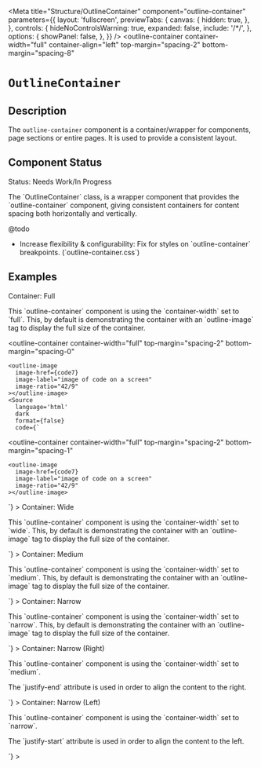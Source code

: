 


<Meta
  title="Structure/OutlineContainer"
  component="outline-container"
  parameters={{
    layout: 'fullscreen',
    previewTabs: {
      canvas: {
        hidden: true,
      },
    },
    controls: {
      hideNoControlsWarning: true,
      expanded: false,
      include: '/*/',
    },
    options: {
      showPanel: false,
    },
  }}
/>
<outline-container
  container-width="full"
  container-align="left"
  top-margin="spacing-2"
  bottom-margin="spacing-8"
>
  # `OutlineContainer`

  ## Description
  The `outline-container` component is a container/wrapper for components,
  page sections or entire pages. It is used to provide a consistent layout.

  ## Component Status
  <outline-alert statusType="warning" size="large" className="mb-6">
    <span slot="header">Status: Needs Work/In Progress</span>
    <p>
      The `OutlineContainer` class, is a wrapper component that provides the
      `outline-container` component, giving consistent containers for content
      spacing both horizontally and vertically.
    </p>
  </outline-alert>
  <outline-alert statusType="error" size="large" className="mb-6">
    <span slot="header">@todo</span>
    <ul>
      <li>Increase flexibility & configurability: Fix for styles on `outline-container` breakpoints. (`outline-container.css`)</li>
    </ul>
  </outline-alert>

</outline-container>

## Examples
<outline-container container-width="full" top-margin="spacing-0" bottom-margin="spacing-12" component-spacing="spacing-2">
  <outline-alert statusType="info" size="large">
    <span slot="header">Container: Full</span>
    <p>
      This `outline-container` component is using the `container-width` set to
      `full`. This, by default is demonstrating the container with an `outline-image` tag to display the full size of the container.
    </p>
  </outline-alert>

  <outline-container
    container-width="full"
    top-margin="spacing-2"
    bottom-margin="spacing-0"
  >   
    <outline-image
      image-href={code7}
      image-label="image of code on a screen"
      image-ratio="42/9"
    ></outline-image>
    <Source
      language='html'
      dark
      format={false}
      code={`
  <outline-container
    container-width="full"
    top-margin="spacing-2"
    bottom-margin="spacing-1"
  >   
    <outline-image
      image-href={code7}
      image-label="image of code on a screen"
      image-ratio="42/9"
    ></outline-image>
  </outline-container>
      `}
    ></Source>
  </outline-container>
</outline-container>

<outline-container container-width="full" top-margin="spacing-0" bottom-margin="spacing-12" component-spacing="spacing-2">
  <outline-alert statusType="info" size="large">
    <span slot="header">Container: Wide</span>
    <p>
      This `outline-container` component is using the `container-width` set to
      `wide`. This, by default is demonstrating the container with an `outline-image` tag to display the full size of the container.
    </p>
  </outline-alert>
  <outline-container
    container-width="wide"
  >
    <outline-image
      image-href={code5}
      image-label="image of code on a screen"
      image-ratio="42/9"
    ></outline-image>
    <Source
      language='html'
      dark
      format={false}
      code={`
  <outline-container
    container-width="full"
    top-margin="spacing-2"
    bottom-margin="spacing-0"
  >   
    <outline-image
      image-href={code7}
      image-label="image of code on a screen"
      image-ratio="42/9"
    ></outline-image>
  </outline-container>
      `}
    ></Source>
  </outline-container>
</outline-container>

<outline-container container-width="full" top-margin="spacing-0" bottom-margin="spacing-12" component-spacing="spacing-2">
  <outline-alert statusType="info" size="large">
    <span slot="header">Container: Medium</span>
    <p>
      This `outline-container` component is using the `container-width` set to
      `medium`. This, by default is demonstrating the container with an `outline-image` tag to display the full size of the container.
    </p>
  </outline-alert>
  <outline-container
    container-width="medium"
    top-margin="spacing-2"
    bottom-margin="spacing-0"
  >
    <outline-image
      image-href={code3}
      image-label="image of code on a screen"
      image-ratio="42/9"
    ></outline-image>
    <Source
      language='html'
      dark
      format={false}
      code={`
  <outline-container
    container-width="medium"
    top-margin="spacing-2"
    bottom-margin="spacing-0"
  >
    <outline-image
      image-href={code3}
      image-label="image of code on a screen"
      image-ratio="42/9"
    ></outline-image>
  </outline-container>
    `}
    ></Source>
  </outline-container>
</outline-container>

<outline-container container-width="full" top-margin="spacing-0" bottom-margin="spacing-12">
  <outline-alert statusType="info" size="large">
    <span slot="header">Container: Narrow</span>
    <p>
      This `outline-container` component is using the `container-width` set to
      `narrow`. This, by default is demonstrating the container with an `outline-image` tag to display the full size of the container.
    </p>
  </outline-alert>
  <outline-container
    container-width="narrow"
    top-margin="spacing-2"
    bottom-margin="spacing-0"
  >
    <outline-image
      image-href={code1}
      image-label="image of code on a screen"
      image-ratio="42/9"
    ></outline-image>
    <Source
      language='html'
      dark
      format={false}
      code={`
  <outline-container
    container-width="narrow"
    top-margin="spacing-2"
    bottom-margin="spacing-0"
  >
    <outline-image
      image-href={code1}
      image-label="image of code on a screen"
      image-ratio="42/9"
    ></outline-image>
  </outline-container>
    `}
    ></Source>
  </outline-container>
</outline-container>

<outline-container container-width="full" top-margin="spacing-0" bottom-margin="spacing-12">
  <outline-alert statusType="info" size="large">
    <span slot="header">Container: Narrow (Right)</span>
    <p>
      This `outline-container` component is using the `container-width` set to
      `medium`. 
    </p>
    <p>
      The `justify-end` attribute is used in order to align the content to the
      right.
    </p>
  </outline-alert>
  <outline-container
    container-width="narrow"
    top-margin="spacing-2"
    bottom-margin="spacing-0"
    justify-end
  >
    <outline-image
      image-href={code2}
      image-label="image of code on a screen"
      image-ratio="42/9"
    ></outline-image>
    <Source
      language='html'
      dark
      format={false}
      code={`
  <outline-container
    container-width="narrow"
    top-margin="spacing-2"
    bottom-margin="spacing-0"
    justify-end
  >
    <outline-image
      image-href={code2}
      image-label="image of code on a screen"
      image-ratio="42/9"
    ></outline-image>
  </outline-container>    
    `}
    ></Source>
  </outline-container>
</outline-container>

<outline-container container-width="full" top-margin="spacing-0" bottom-margin="spacing-0" component-spacing="spacing-2">
  <outline-alert statusType="info" size="large">
    <span slot="header">Container: Narrow (Left)</span>
    <p>
      This `outline-container` component is using the `container-width` set to
      `narrow`.
    </p>
    <p>
      The `justify-start` attribute is used in order to align the content to the
      left.
    </p>
  </outline-alert>
  <outline-container
    container-width="narrow"
    top-margin="spacing-2"
    bottom-margin="spacing-0"
    justify-start
  >   
    <outline-image
      image-href={code6}
      image-label="image of code on a screen"
      image-ratio="42/9"
    ></outline-image>
    <Source
      language='html'
      dark
      format={false}
      code={`
  <outline-container
    container-width="narrow"
    top-margin="spacing-2"
    bottom-margin="spacing-0"
    justify-start
  >   
    <outline-image
      image-href={code6}
      image-label="image of code on a screen"
      image-ratio="42/9"
    ></outline-image>
  </outline-container>
    `}
    ></Source>
  </outline-container>
</outline-container>
